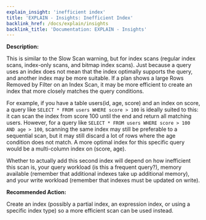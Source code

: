 ```yaml
---
explain_insight: 'inefficient index'
title: 'EXPLAIN - Insights: Inefficient Index'
backlink_href: /docs/explain/insights
backlink_title: 'Documentation: EXPLAIN - Insights'
---
```


**Description:**

This is similar to the Slow Scan warning, but for index scans (regular index scans, index-only scans, and bitmap index scans). Just because a query uses an index does not mean that the index optimally supports the query, and another index may be more suitable. If a plan shows a large Rows Removed by Filter on an Index Scan, it may be more efficient to create an index that more closely matches the query conditions.

For example, if you have a table users(id, age, score) and an index on score, a query like `SELECT * FROM users WHERE score > 100` is ideally suited to this: it can scan the index from score 100 until the end and return all matching users. However, for a query like `SELECT * FROM users WHERE score > 100 AND age > 100`, scanning the same index may still be preferable to a sequential scan, but it may still discard a lot of rows where the age condition does not match. A more optimal index for this specific query would be a multi-column index on (score, age).

Whether to actually add this second index will depend on how inefficient this scan is, your query workload (is this a frequent query?), memory available (remember that additional indexes take up additional memory), and your write workload (remember that indexes must be updated on write).

**Recommended Action:**

Create an index (possibly a partial index, an expression index, or using a specific index type) so a more efficient scan can be used instead.
